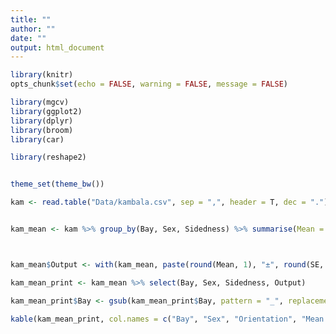 ```yaml
---
title: ""
author: ""
date: ""
output: html_document
---
```


```r
library(knitr)
opts_chunk$set(echo = FALSE, warning = FALSE, message = FALSE)

```

```r
library(mgcv)
library(ggplot2)
library(dplyr)
library(broom)
library(car)

library(reshape2)


theme_set(theme_bw())

kam <- read.table("Data/kambala.csv", sep = ",", header = T, dec = ".")



```


```r
kam_mean <- kam %>% group_by(Bay, Sex, Sidedness) %>% summarise(Mean = mean(L), SE = sd(L)/sqrt(n()), Min = min(L), Max =max(L) )



kam_mean$Output <- with(kam_mean, paste(round(Mean, 1), "±", round(SE, 2), "(", Min,"-", Max, ")" ))

kam_mean_print <- kam_mean %>% select(Bay, Sex, Sidedness, Output)

kam_mean_print$Bay <- gsub(kam_mean_print$Bay, pattern = "_", replacement = " ")

```


```r
kable(kam_mean_print, col.names = c("Bay", "Sex", "Orientation", "Mean ± SE (Min - Max)"))
```


